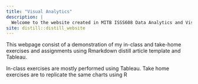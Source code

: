 ```yaml
---
title: "Visual Analytics"
description: |
  Welcome to the website created in MITB ISSS608 Data Analytics and Visualisation using R and Tableau. 
site: distill::distill_website
---
```


This webpage consist of a demonstration of my in-class and take-home exercises and assignments using Rmarkdown distill article template and Tableau.

In-class exercises are mostly performed using Tableau.
Take home exercises are to replicate the same charts using R



